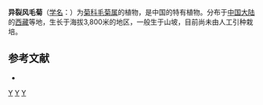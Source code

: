 {{Speciesbox 
| taxon = Saussurea irregularis
| authority = [[陈艺林|Y. L. Chen]] et S. Y. Liang
}}

'''异裂风毛菊'''（[[学名|学名]]：{{lang|la|''Saussurea irregularis''}}）为[[菊科|菊科]][[毛菊属|毛菊属]]的植物，是中国的特有植物。分布于[[中国大陆|中国大陆]]的[[西藏|西藏]]等地，生长于海拔3,800米的地区，一般生于山坡，目前尚未由人工引种栽培。

== 参考文献 ==
<div class="references-small">
* {{cite web| url =http://www.bioinfo.cn/db05/KmzwSpecies.php?action=view&id=4544| title =异裂风毛菊| work =《中国高等植物数据库全库》| publisher =中国科学院微生物研究所| author =昆明植物研究所| accessdate =2009-02-25| deadurl =yes| archiveurl =https://web.archive.org/web/20160305084737/http://www.bioinfo.cn/db05/KmzwSpecies.php?action=view&id=4544| archivedate =2016-03-05}}
</div>
{{Taxonbar|from=Q11066170}}

[[Category:毛菊属|Y]]
[[Category:中國特有植物|Y]]
[[Category:西藏植物|Y]]